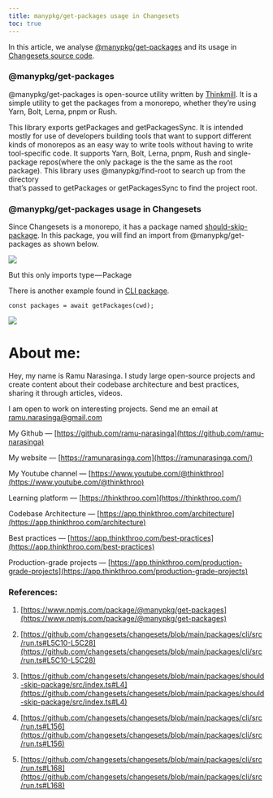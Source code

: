 ```yaml
---
title: manypkg/get-packages usage in Changesets
toc: true
---
```


In this article, we analyse [@manypkg/get-packages](https://www.npmjs.com/package/@manypkg/get-packages) and its usage in [Changesets source code](https://github.com/changesets/changesets/blob/main/packages/should-skip-package/src/index.ts#L4).

### @manypkg/get-packages

@manypkg/get-packages is open-source utility written by [Thinkmill](https://www.thinkmill.com.au/). It is a   
simple utility to get the packages from a monorepo, whether they’re using Yarn, Bolt, Lerna, pnpm or Rush.

This library exports getPackages and getPackagesSync. It is intended mostly for use of developers building tools that want to support different kinds of monorepos as an easy way to write tools without having to write   
tool-specific code. It supports Yarn, Bolt, Lerna, pnpm, Rush and single-package repos(where the only package is the the same as the root package). This library uses @manypkg/find-root to search up from the directory   
that’s passed to getPackages or getPackagesSync to find the project root.

### @manypkg/get-packages usage in Changesets

Since Changesets is a monorepo, it has a package named [should-skip-package](https://github.com/changesets/changesets/blob/main/packages/should-skip-package/src/index.ts#L4). In this package, you will find an import from @manypkg/get-packages as shown below.

![](https://cdn-images-1.medium.com/max/1600/1*o_QKghWDrBGODrgrm9Tb4g.png)

But this only imports type — Package

There is another example found in [CLI package](https://github.com/changesets/changesets/blob/main/packages/cli/src/run.ts#L40).

```plaintext
const packages = await getPackages(cwd);
```

![](https://cdn-images-1.medium.com/max/1600/1*y2mudwTOKEX0XcVT0S4DMg.png)

# **About me:**

Hey, my name is Ramu Narasinga. I study large open-source projects and create content about their codebase architecture and best practices, sharing it through articles, videos.

I am open to work on interesting projects. Send me an email at ramu.narasinga@gmail.com

My Github — [https://github.com/ramu-narasinga](https://github.com/ramu-narasinga)

My website — [https://ramunarasinga.com](https://ramunarasinga.com/)

My Youtube channel — [https://www.youtube.com/@thinkthroo](https://www.youtube.com/@thinkthroo)

Learning platform — [https://thinkthroo.com](https://thinkthroo.com/)

Codebase Architecture — [https://app.thinkthroo.com/architecture](https://app.thinkthroo.com/architecture)

Best practices — [https://app.thinkthroo.com/best-practices](https://app.thinkthroo.com/best-practices)

Production-grade projects — [https://app.thinkthroo.com/production-grade-projects](https://app.thinkthroo.com/production-grade-projects)

### References:

1. [https://www.npmjs.com/package/@manypkg/get-packages](https://www.npmjs.com/package/@manypkg/get-packages)
    
2. [https://github.com/changesets/changesets/blob/main/packages/cli/src/run.ts#L5C10-L5C28](https://github.com/changesets/changesets/blob/main/packages/cli/src/run.ts#L5C10-L5C28)
    
3. [https://github.com/changesets/changesets/blob/main/packages/should-skip-package/src/index.ts#L4](https://github.com/changesets/changesets/blob/main/packages/should-skip-package/src/index.ts#L4)
    
4. [https://github.com/changesets/changesets/blob/main/packages/cli/src/run.ts#L156](https://github.com/changesets/changesets/blob/main/packages/cli/src/run.ts#L156)
    
5. [https://github.com/changesets/changesets/blob/main/packages/cli/src/run.ts#L168](https://github.com/changesets/changesets/blob/main/packages/cli/src/run.ts#L168)